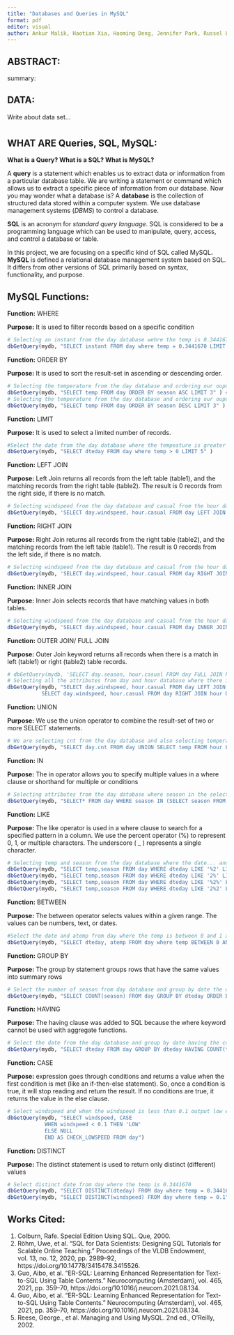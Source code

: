 ```yaml
---
title: "Databases and Queries in MySQL"
format: pdf
editor: visual
author: Ankur Malik, Haotian Xia, Haoming Deng, Jennifer Park, Russel Liu 
---
```


## ABSTRACT:

summary:

## DATA:

Write about data set...

# 

## WHAT ARE Queries, SQL, MySQL:

**What is a Query? What is a SQL? What is MySQL?**

A **query** is a statement which enables us to extract data or information from a particular database table. We are writing a statement or command which allows us to extract a specific piece of information from our database. Now you may wonder what a database is? A **database** is the collection of structured data stored within a computer system. We use database management systems (*DBMS*) to control a database.

**SQL** is an acronym for *standard query language*. SQL is considered to be a programming language which can be used to manipulate, query, access, and control a database or table.

In this project, we are focusing on a specific kind of SQL called MySQL**. MySQL** is defined a relational database management system based on SQL. It differs from other versions of SQL primarily based on syntax, functionality, and purpose.

## MySQL Functions:

**Function:** WHERE

**Purpose:** It is used to filter records based on a specific condition

```r
# Selecting an instant from the day database wehre the temp is 0.3441670 and limit it to 2 outputs 
dbGetQuery(mydb, "SELECT instant FROM day where temp = 0.3441670 LIMIT 2" ) 
```

**Function:** ORDER BY

**Purpose:** It is used to sort the result-set in ascending or descending order.

```r
# Selecting the temperature from the day database and ordering our ouput by season in Ascending order with a limit of 3 ouputs 
dbGetQuery(mydb, "SELECT temp FROM day ORDER BY season ASC LIMIT 3" ) # Ascending Order
# Selecting the temperature from the day database and ordering our ouput by season in Descending order with a limit of 3 ouputs 
dbGetQuery(mydb, "SELECT temp FROM day ORDER BY season DESC LIMIT 3" ) # Descending Order
```

**Function:** LIMIT

**Purpose:** It is used to select a limited number of records.

```r
#Select the date from the day database where the tempeature is greater than 0 and limiting it to 5 outputs
dbGetQuery(mydb, "SELECT dteday FROM day where temp > 0 LIMIT 5" )  
```

**Function:** LEFT JOIN

**Purpose:** Left Join returns all records from the left table (table1), and the matching records from the right table (table2). The result is 0 records from the right side, if there is no match.

```r
# Selecting windspeed from the day database and casual from the hour database and left joining all the attributes on season from the day and hour database and limiting it to 2 outputs
dbGetQuery(mydb, 'SELECT day.windspeed, hour.casual FROM day LEFT JOIN hour ON day.season = hour.season LIMIT 2')
```

**Function:** RIGHT JOIN

**Purpose:** Right Join returns all records from the right table (table2), and the matching records from the left table (table1). The result is 0 records from the left side, if there is no match.

```r
# Selecting windspeed from the day database and casual from the hour database and right joining all the attributes on season from the day and hour database and limiting it to 2 outputs
dbGetQuery(mydb, 'SELECT day.windspeed, hour.casual FROM day RIGHT JOIN hour ON day.season = hour.season LIMIT 2')
```

**Function:** INNER JOIN

**Purpose:** Inner Join selects records that have matching values in both tables.

```r
# Selecting windspeed from the day database and casual from the hour database and inner joining all the attributes on season from the day and hour database and limiting it to 2 outputs
dbGetQuery(mydb, 'SELECT day.windspeed, hour.casual FROM day INNER JOIN hour ON day.season = hour.season LIMIT 2')
```

**Function:** OUTER JOIN/ FULL JOIN

**Purpose:** Outer Join keyword returns all records when there is a match in left (table1) or right (table2) table records.

```r
# dbGetQuery(mydb, 'SELECT day.season, hour.casual FROM day FULL JOIN hour ON day.season = hour.season LIMIT 5')
# Selecting all the attributes from day and hour database where there is a match
dbGetQuery(mydb, "SELECT day.windspeed, hour.casual FROM day LEFT JOIN hour ON day.season = hour.season UNION 
           SELECT day.windspeed, hour.casual FROM day RIGHT JOIN hour ON day.season = hour.season LIMIT 5")
```

**Function:** UNION

**Purpose:** We use the union operator to combine the result-set of two or more SELECT statements.

```r
# We are selecting cnt from the day database and also selecting temperature from the hour database and using union to combine both select statements with a limit of 2 outputs
dbGetQuery(mydb, "SELECT day.cnt FROM day UNION SELECT temp FROM hour LIMIT 2")
```

**Function:** IN

**Purpose:** The in operator allows you to specify multiple values in a where clause or shorthand for multiple or conditions

```r
# Selecting attributes from the day database where season in the select season from the day database and limit output to 5     
dbGetQuery(mydb, "SELECT* FROM day WHERE season IN (SELECT season FROM day) LIMIT 5")
```

**Function:** LIKE

**Purpose:** The like operator is used in a where clause to search for a specified pattern in a column. We use the percent operator (%) to represent 0, 1, or multiple characters. The underscore ( \_ ) represents a single character.

```r
# Selecting temp and season from the day database where the date... and limit to 4 outputs
dbGetQuery(mydb, "SELECT temp,season FROM day WHERE dteday LIKE '%2' LIMIT 4") # End in 2
dbGetQuery(mydb, "SELECT temp,season FROM day WHERE dteday LIKE '2%' LIMIT 4") # Start with 2 
dbGetQuery(mydb, "SELECT temp,season FROM day WHERE dteday LIKE '%2%' LIMIT 4") # Has 2 in it 
dbGetQuery(mydb, "SELECT temp,season FROM day WHERE dteday LIKE '2%2' LIMIT 4") # Start with 2 and ends in 2

```

**Function:** BETWEEN

**Purpose:** The between operator selects values within a given range. The values can be numbers, text, or dates.

```r
#Select the date and atemp from day where the temp is between 0 and 1 and limit to 5 outputs
dbGetQuery(mydb, "SELECT dteday, atemp FROM day where temp BETWEEN 0 AND 1 LIMIT 5" )  

```

**Function:** GROUP BY

**Purpose:** The group by statement groups rows that have the same values into summary rows

```r
# Select the number of season from day database and group by date the output and order by the count of the season in descending order and limit to 2 outputs
dbGetQuery(mydb, "SELECT COUNT(season) FROM day GROUP BY dteday ORDER BY COUNT(season) DESC LIMIT 2")
```

**Function:** HAVING

**Purpose:** The having clause was added to SQL because the where keyword cannot be used with aggregate functions.

```r
# Select the date from the day database and group by date having the count of the temperatures being greater than 0.2 and limit to 5 outputs
dbGetQuery(mydb, "SELECT dteday FROM day GROUP BY dteday HAVING COUNT(temp) > 0.2 LIMIT 5" ) 
```

**Function:** CASE

**Purpose:** expression goes through conditions and returns a value when the first condition is met (like an if-then-else statement). So, once a condition is true, it will stop reading and return the result. If no conditions are true, it returns the value in the else clause.

```r
# Select windspeed and when the windspeed is less than 0.1 output low else Null
dbGetQuery(mydb, "SELECT windspeed, CASE 
            WHEN windspeed < 0.1 THEN 'LOW'
            ELSE NULL
            END AS CHECK_LOWSPEED FROM day")
```

**Function:** DISTINCT

**Purpose:** The distinct statement is used to return only distinct (different) values

```r
# Select distinct date from day where the temp is 0.3441670
dbGetQuery(mydb, "SELECT DISTINCT(dteday) FROM day where temp = 0.3441670" ) 
dbGetQuery(mydb, "SELECT DISTINCT(windspeed) FROM day where temp = 0.1" ) # Value Does not Exist
```

## Works Cited:

1.  Colburn, Rafe. Special Edition Using SQL. Que, 2000.
2.  Röhm, Uwe, et al. "SQL for Data Scientists: Designing SQL Tutorials for Scalable Online Teaching." Proceedings of the VLDB Endowment, vol. 13, no. 12, 2020, pp. 2989--92, https://doi.org/10.14778/3415478.3415526.
3.  Guo, Aibo, et al. "ER-SQL: Learning Enhanced Representation for Text-to-SQL Using Table Contents." Neurocomputing (Amsterdam), vol. 465, 2021, pp. 359--70, https://doi.org/10.1016/j.neucom.2021.08.134.
4.  Guo, Aibo, et al. "ER-SQL: Learning Enhanced Representation for Text-to-SQL Using Table Contents." Neurocomputing (Amsterdam), vol. 465, 2021, pp. 359--70, https://doi.org/10.1016/j.neucom.2021.08.134.
5.  Reese, George., et al. Managing and Using MySQL. 2nd ed., O'Reilly, 2002.

## 

\
